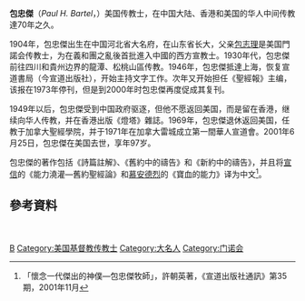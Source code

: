 '''包忠傑'''（''Paul H. Bartel''，{{bd|1904年||2001年|6月25日}}）美国传教士，在中国大陆、香港和美国的华人中间传教達70年之久。

1904年，包忠傑出生在中国河北省大名府，在山东省长大，父亲[[包志理|包志理]]是美国門諾会传教士，为在義和團之亂後首批進入中國的西方宣教士。1930年代，包忠傑前往四川和貴州边界的龍潭、松桃山區传教。1946年，包忠傑抵達上海，恢复宣道書局（今宣道出版社），开始主持文字工作。次年又开始担任《聖經報》主编，该报在1973年停刊，但是到2000年时包忠傑再度促成其复刊。

1949年以后，包忠傑受到中国政府驱逐，但他不愿返回美国，而是留在香港，继续向华人传教，并在香港出版《燈塔》雜誌。1969年，包忠傑退休返回美国，任教于加拿大聖經學院，并于1971年在加拿大雷城成立第一間華人宣道會。2001年6月25日，包忠傑在美国去世，享年97岁。

包忠傑的著作包括《詩篇註解》、《舊約中的禱告》和《新約中的禱告》，并且将[[宣信|宣信]]的《能力澆灌—舊約聖經論》和[[慕安德烈|慕安德烈]]的《寶血的能力》译为中文<ref>「懷念一代傑出的神僕—包忠傑牧師」，許朝英著，《宣道出版社通訊》第35期，2001年11月</ref>。

==參考資料==
<div class="references-small">
<references />
</div>

[[Category:在华基督教传教士|B]]
[[Category:美国基督教传教士|Category:美国基督教传教士]]
[[Category:大名人|Category:大名人]]
[[Category:门诺会|Category:门诺会]]
　